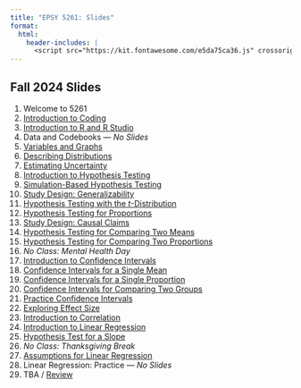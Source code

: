 ```yaml
---
title: "EPSY 5261: Slides"
format: 
  html:
    header-includes: |
      <script src="https://kit.fontawesome.com/e5da75ca36.js" crossorigin="anonymous"></script>
---
```


## Fall 2024 Slides

1. Welcome to 5261
2. [Introduction to Coding](d02-introduction-to-coding.html)
3. [Introduction to R and R Studio](d03-introduction-to-r-and-rstudio.html)
4. Data and Codebooks --- *No Slides*
5. [Variables and Graphs](d05-variables-and-graphs.html)
6. [Describing Distributions](d06-describing-distributions.html)
7. [Estimating Uncertainty](d07-estimating-uncertainty.html)
8. [Introduction to Hypothesis Testing](d08-introduction-to-hypothesis-testing.html)
9. [Simulation-Based Hypothesis Testing](d09-simulation-based-hypothesis-testing.html)
10. [Study Design: Generalizability](d10-study-design-generalizability.html)
11. [Hypothesis Testing with the *t*-Distribution](d11-hypothesis-testing-with-the-t-distribution.html)
12. [Hypothesis Testing for Proportions](d12-hypothesis-testing-for-proportions.html)
13. [Study Design: Causal Claims](d13-study-design-causal-claims.html)
14. [Hypothesis Testing for Comparing Two Means](d14-hypothesis-testing-for-comparing-two-means.html)
15. [Hypothesis Testing for Comparing Two Proportions](d15-hypothesis-testing-for-comparing-two-proportions.html)
16. *No Class: Mental Health Day*
17. [Introduction to Confidence Intervals](d17-introduction-to-confidence-intervals.html)
18. [Confidence Intervals for a Single Mean](d18-confidence-interval-for-a-single-mean.html)
19. [Confidence Intervals for a Single Proportion](d19-confidence-interval-for-a-single-proportion.html)
20. [Confidence Intervals for Comparing Two Groups](d20-confidence-interval-for-comparing-two-groups.html)
21. [Practice Confidence Intervals](d21-practice-confidence-intervals.html)
22. [Exploring Effect Size](d22-exploring-effect-size.html)
23. [Introduction to Correlation](d23-introduction-to-correlation.html)
24. [Introduction to Linear Regression](d24-introduction-to-linear-regression.html)
25. [Hypothesis Test for a Slope](d25-hypothesis-test-for-a-slope.html)
26. *No Class: Thanksgiving Break*
27. [Assumptions for Linear Regression](d27-assumptions-for-linear-regression.html)
28. Linear Regression: Practice  --- *No Slides*
29. TBA / [Review](d29-review.html)

